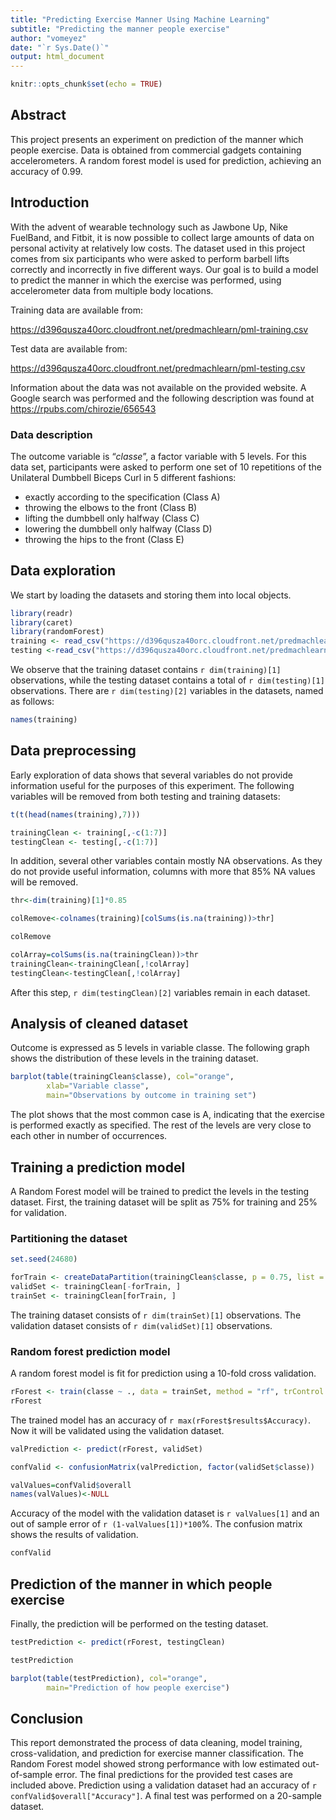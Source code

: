 ```yaml
---
title: "Predicting Exercise Manner Using Machine Learning"
subtitle: "Predicting the manner people exercise"
author: "vomeyez"
date: "`r Sys.Date()`"
output: html_document
---
```


```r
knitr::opts_chunk$set(echo = TRUE)
```

## Abstract

This project presents an experiment on prediction of the manner which people exercise. Data is obtained from commercial gadgets containing accelerometers. A random forest model is used for prediction, achieving an accuracy of 0.99.

## Introduction

With the advent of wearable technology such as Jawbone Up, Nike FuelBand, and Fitbit, it is now possible to collect large amounts of data on personal activity at relatively low costs. The dataset used in this project comes from six participants who were asked to perform barbell lifts correctly and incorrectly in five different ways. Our goal is to build a model to predict the manner in which the exercise was performed, using accelerometer data from multiple body locations.

Training data are available from:

<https://d396qusza40orc.cloudfront.net/predmachlearn/pml-training.csv>

Test data are available from:

<https://d396qusza40orc.cloudfront.net/predmachlearn/pml-testing.csv>

Information about the data was not available on the provided website. A Google search was performed and the following description was found at <https://rpubs.com/chirozie/656543>

### Data description

The outcome variable is "*classe*", a factor variable with 5 levels. For this data set, participants were asked to perform one set of 10 repetitions of the Unilateral Dumbbell Biceps Curl in 5 different fashions:

-   exactly according to the specification (Class A)
-   throwing the elbows to the front (Class B)
-   lifting the dumbbell only halfway (Class C)
-   lowering the dumbbell only halfway (Class D)
-   throwing the hips to the front (Class E)

## Data exploration

We start by loading the datasets and storing them into local objects. 

```r
library(readr)
library(caret)
library(randomForest)
training <- read_csv("https://d396qusza40orc.cloudfront.net/predmachlearn/pml-training.csv")
testing <-read_csv("https://d396qusza40orc.cloudfront.net/predmachlearn/pml-testing.csv")
```

We observe that the training dataset contains `r dim(training)[1]` observations, while the testing dataset contains a total of `r dim(testing)[1]` observations. There are `r dim(testing)[2]` variables in the datasets, named as follows:

```r
names(training)
```

## Data preprocessing

Early exploration of data shows that several variables do not provide information useful for the purposes of this experiment. The following variables will be removed from both testing and training datasets:

```r
t(t(head(names(training),7)))
```

```r
trainingClean <- training[,-c(1:7)]
testingClean <- testing[,-c(1:7)]

```

In addition, several other variables contain mostly NA observations. As they do not provide useful information, columns with more that 85% NA values will be removed.

```r

thr<-dim(training)[1]*0.85

colRemove<-colnames(training)[colSums(is.na(training))>thr]

colRemove
```
```r
colArray=colSums(is.na(trainingClean))>thr
trainingClean<-trainingClean[,!colArray]
testingClean<-testingClean[,!colArray]
```

After this step, `r dim(testingClean)[2]` variables remain in each dataset.

## Analysis of cleaned dataset

Outcome is expressed as 5 levels in variable classe. The following graph shows the distribution of these levels in the training dataset.

```r
barplot(table(trainingClean$classe), col="orange",
        xlab="Variable classe",
        main="Observations by outcome in training set")
```
The plot shows that the most common case is A, indicating that the exercise is performed exactly as specified. The rest of the levels are very close to each other in number of occurrences.

## Training a prediction model

A Random Forest model will be trained to predict the levels in the testing dataset. First, the training dataset will be split as 75% for training and 25% for validation.

### Partitioning the dataset

```r

set.seed(24680)

forTrain <- createDataPartition(trainingClean$classe, p = 0.75, list = FALSE)
validSet <- trainingClean[-forTrain, ]
trainSet <- trainingClean[forTrain, ]
```

The training dataset consists of `r dim(trainSet)[1]` observations.
The validation dataset consists of `r dim(validSet)[1]` observations.

### Random forest prediction model

A random forest model is fit for prediction using a 10-fold cross validation.

```r
rForest <- train(classe ~ ., data = trainSet, method = "rf", trControl = trainControl(method = "cv", 10), ntree = 200)
rForest
```

The trained model has an accuracy of `r max(rForest$results$Accuracy)`. Now it will be validated using the validation dataset.

```r
valPrediction <- predict(rForest, validSet)

confValid <- confusionMatrix(valPrediction, factor(validSet$classe))

valValues=confValid$overall
names(valValues)<-NULL
```

Accuracy of the model with the validation dataset is `r valValues[1]` and an out of sample error of `r (1-valValues[1])*100`%. The confusion matrix shows the results of validation.

```r
confValid
```

## Prediction of the manner in which people exercise

Finally, the prediction will be performed on the testing dataset.

```r
testPrediction <- predict(rForest, testingClean)

testPrediction

```

```r
barplot(table(testPrediction), col="orange",
        main="Prediction of how people exercise")
```
## Conclusion

This report demonstrated the process of data cleaning, model training, cross-validation, and prediction for exercise manner classification. The Random Forest model showed strong performance with low estimated out-of-sample error. The final predictions for the provided test cases are included above.
Prediction using a validation dataset had an accuracy of `r confValid$overall["Accuracy"]`. A final test was performed on a 20-sample dataset.

